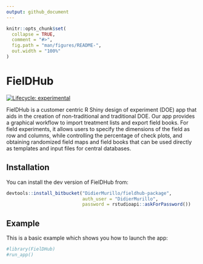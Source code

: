 ```yaml
---
output: github_document
---
```


<!-- README.md is generated from README.Rmd. Please edit that file -->

```r
knitr::opts_chunk$set(
  collapse = TRUE,
  comment = "#>",
  fig.path = "man/figures/README-",
  out.width = "100%"
)
```

# FielDHub

<!-- badges: start -->
[![Lifecycle: experimental](https://img.shields.io/badge/lifecycle-experimental-orange.svg)](https://www.tidyverse.org/lifecycle/#experimental)
<!-- badges: end -->

FielDHub is a customer centric R Shiny design of experiment (DOE) app that aids in the 
creation of non-traditional and traditional DOE. Our app provides a graphical workflow to import 
treatment lists and export field books. For field experiments, it allows users to specify the 
dimensions of the field as row and columns, while controlling the percentage of check plots, and 
obtaining randomized field maps and field books that can be used directly as templates and input 
files for central databases.

## Installation

You can install the dev version of FielDHub from:

``` r
devtools::install_bitbucket("DidierMurillo/fieldhub-package", 
                            auth_user = "DidierMurillo", 
                            password = rstudioapi::askForPassword())
```

## Example

This is a basic example which shows you how to launch the app:

```r
#library(FielDHub)
#run_app()
```

